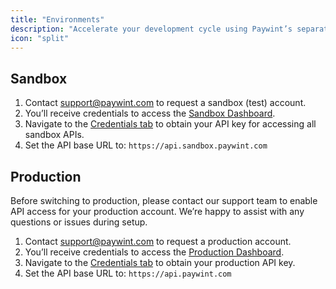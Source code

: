 ```yaml
---
title: "Environments"
description: "Accelerate your development cycle using Paywint’s separate environments for testing and live deployment."
icon: "split"
---
```


## Sandbox
1. Contact [support@paywint.com](mailto:support@paywint.com) to request a sandbox (test) account.
2. You’ll receive credentials to access the [Sandbox Dashboard](https://sandbox.merchant.paywint.com).
3. Navigate to the [Credentials tab](https://sandbox.merchant.paywint.com/app/settings/api-credentials) to obtain your API key for accessing all sandbox APIs.
4. Set the API base URL to: `https://api.sandbox.paywint.com`

## Production
Before switching to production, please contact our support team to enable API access for your production account. We’re happy to assist with any questions or issues during setup.

1. Contact [support@paywint.com](mailto:support@paywint.com) to request a production account.
2. You’ll receive credentials to access the [Production Dashboard](https://merchant.paywint.com).
3. Navigate to the [Credentials tab](https://merchant.paywint.com/app/settings/api-credentials) to obtain your production API key.
4. Set the API base URL to: `https://api.paywint.com`
